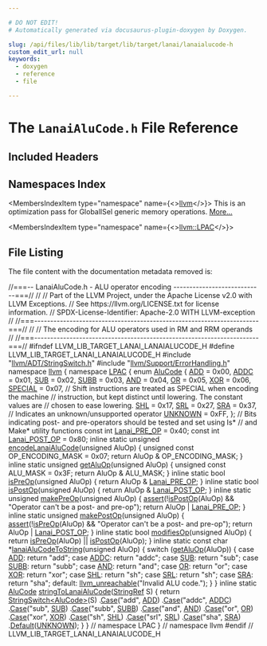 ```yaml
---

# DO NOT EDIT!
# Automatically generated via docusaurus-plugin-doxygen by Doxygen.

slug: /api/files/lib/lib/target/lib/target/lanai/lanaialucode-h
custom_edit_url: null
keywords:
  - doxygen
  - reference
  - file

---
```





# The `LanaiAluCode.h` File Reference

<DoxygenPage pluginConfig={pluginConfig}>



## Included Headers

<IncludesList>
<IncludesListItem
  filePath="llvm/ADT/StringSwitch.h"
  permalink="/docs/api/files/include/include/llvm/include/llvm/adt/stringswitch-h"
  isLocal="true" />
<IncludesListItem
  filePath="llvm/Support/ErrorHandling.h"
  permalink="/docs/api/files/include/include/llvm/include/llvm/support/errorhandling-h"
  isLocal="true" />
</IncludesList>

## Namespaces Index

<MembersIndex>

<MembersIndexItem
  type="namespace"
  name={<><a href="/docs/api/namespaces/llvm">llvm</a></>}>
This is an optimization pass for GlobalISel generic memory operations. <a href="/docs/api/namespaces/llvm/#details">More...</a>
</MembersIndexItem>

<MembersIndexItem
  type="namespace"
  name={<><a href="/docs/api/namespaces/llvm/lpac">llvm::LPAC</a></>}>
</MembersIndexItem>

</MembersIndex>


## File Listing

The file content with the documentation metadata removed is:

<ProgramListing>

<Link id="l00001" /><CodeLine lineNumber="1"><Highlight kind="comment">//===-- LanaiAluCode.h - ALU operator encoding ----------------------------===//</Highlight><Highlight kind="normal"></Highlight></CodeLine>
<Link id="l00002" /><CodeLine lineNumber="2"><Highlight kind="normal"></Highlight><Highlight kind="comment">//</Highlight><Highlight kind="normal"></Highlight></CodeLine>
<Link id="l00003" /><CodeLine lineNumber="3"><Highlight kind="normal"></Highlight><Highlight kind="comment">// Part of the LLVM Project, under the Apache License v2.0 with LLVM Exceptions.</Highlight><Highlight kind="normal"></Highlight></CodeLine>
<Link id="l00004" /><CodeLine lineNumber="4"><Highlight kind="normal"></Highlight><Highlight kind="comment">// See https://llvm.org/LICENSE.txt for license information.</Highlight><Highlight kind="normal"></Highlight></CodeLine>
<Link id="l00005" /><CodeLine lineNumber="5"><Highlight kind="normal"></Highlight><Highlight kind="comment">// SPDX-License-Identifier: Apache-2.0 WITH LLVM-exception</Highlight><Highlight kind="normal"></Highlight></CodeLine>
<Link id="l00006" /><CodeLine lineNumber="6"><Highlight kind="normal"></Highlight><Highlight kind="comment">//</Highlight><Highlight kind="normal"></Highlight></CodeLine>
<Link id="l00007" /><CodeLine lineNumber="7"><Highlight kind="normal"></Highlight><Highlight kind="comment">//===----------------------------------------------------------------------===//</Highlight><Highlight kind="normal"></Highlight></CodeLine>
<Link id="l00008" /><CodeLine lineNumber="8"><Highlight kind="normal"></Highlight><Highlight kind="comment">//</Highlight><Highlight kind="normal"></Highlight></CodeLine>
<Link id="l00009" /><CodeLine lineNumber="9"><Highlight kind="normal"></Highlight><Highlight kind="comment">// The encoding for ALU operators used in RM and RRM operands</Highlight><Highlight kind="normal"></Highlight></CodeLine>
<Link id="l00010" /><CodeLine lineNumber="10"><Highlight kind="normal"></Highlight><Highlight kind="comment">//</Highlight><Highlight kind="normal"></Highlight></CodeLine>
<Link id="l00011" /><CodeLine lineNumber="11"><Highlight kind="normal"></Highlight><Highlight kind="comment">//===----------------------------------------------------------------------===//</Highlight><Highlight kind="normal"></Highlight></CodeLine>
<Link id="l00012" /><CodeLine lineNumber="12"><Highlight kind="normal"></Highlight></CodeLine>
<Link id="l00013" /><CodeLine lineNumber="13"><Highlight kind="normal"></Highlight><Highlight kind="preprocessor">#ifndef LLVM&#95;LIB&#95;TARGET&#95;LANAI&#95;LANAIALUCODE&#95;H</Highlight><Highlight kind="normal"></Highlight></CodeLine>
<Link id="l00014" /><CodeLine lineNumber="14"><Highlight kind="normal"></Highlight><Highlight kind="preprocessor">#define LLVM&#95;LIB&#95;TARGET&#95;LANAI&#95;LANAIALUCODE&#95;H</Highlight><Highlight kind="normal"></Highlight></CodeLine>
<Link id="l00015" /><CodeLine lineNumber="15"><Highlight kind="normal"></Highlight></CodeLine>
<Link id="l00016" /><CodeLine lineNumber="16"><Highlight kind="normal"></Highlight><Highlight kind="preprocessor">#include &quot;<a href="/docs/api/files/include/include/llvm/include/llvm/adt/stringswitch-h">llvm/ADT/StringSwitch.h</a>&quot;</Highlight><Highlight kind="normal"></Highlight></CodeLine>
<Link id="l00017" /><CodeLine lineNumber="17"><Highlight kind="normal"></Highlight><Highlight kind="preprocessor">#include &quot;<a href="/docs/api/files/include/include/llvm/include/llvm/support/errorhandling-h">llvm/Support/ErrorHandling.h</a>&quot;</Highlight><Highlight kind="normal"></Highlight></CodeLine>
<Link id="l00018" /><CodeLine lineNumber="18"><Highlight kind="normal"></Highlight></CodeLine>
<Link id="l00019" /><CodeLine lineNumber="19"><Highlight kind="normal"></Highlight><Highlight kind="keyword">namespace </Highlight><Highlight kind="normal"><a href="/docs/api/namespaces/llvm">llvm</a> &#123;</Highlight></CodeLine>
<Link id="l00020" /><CodeLine lineNumber="20" lineLink="/docs/api/namespaces/llvm/lpac"><Highlight kind="normal"></Highlight><Highlight kind="keyword">namespace </Highlight><Highlight kind="normal"><a href="/docs/api/namespaces/llvm/lpac">LPAC</a> &#123;</Highlight></CodeLine>
<Link id="l00021" /><CodeLine lineNumber="21" lineLink="/docs/api/namespaces/llvm/lpac/#ab2e8fd263c886a713ccba7505c1b2ee0"><Highlight kind="normal"></Highlight><Highlight kind="keyword">enum</Highlight><Highlight kind="normal"> <a href="/docs/api/namespaces/llvm/lpac/#ab2e8fd263c886a713ccba7505c1b2ee0">AluCode</a> &#123;</Highlight></CodeLine>
<Link id="l00022" /><CodeLine lineNumber="22" lineLink="/docs/api/namespaces/llvm/lpac/#ab2e8fd263c886a713ccba7505c1b2ee0a25d8ba0c31384de6b8eaf87262199804"><Highlight kind="normal">  <a href="/docs/api/namespaces/llvm/lpac/#ab2e8fd263c886a713ccba7505c1b2ee0a25d8ba0c31384de6b8eaf87262199804">ADD</a> = 0x00,</Highlight></CodeLine>
<Link id="l00023" /><CodeLine lineNumber="23" lineLink="/docs/api/namespaces/llvm/lpac/#ab2e8fd263c886a713ccba7505c1b2ee0a2813222a12da6ef398266c2772024d0b"><Highlight kind="normal">  <a href="/docs/api/namespaces/llvm/lpac/#ab2e8fd263c886a713ccba7505c1b2ee0a2813222a12da6ef398266c2772024d0b">ADDC</a> = 0x01,</Highlight></CodeLine>
<Link id="l00024" /><CodeLine lineNumber="24" lineLink="/docs/api/namespaces/llvm/lpac/#ab2e8fd263c886a713ccba7505c1b2ee0aeac5360fd57cf828f2c5a7dda5978787"><Highlight kind="normal">  <a href="/docs/api/namespaces/llvm/lpac/#ab2e8fd263c886a713ccba7505c1b2ee0aeac5360fd57cf828f2c5a7dda5978787">SUB</a> = 0x02,</Highlight></CodeLine>
<Link id="l00025" /><CodeLine lineNumber="25" lineLink="/docs/api/namespaces/llvm/lpac/#ab2e8fd263c886a713ccba7505c1b2ee0ae42c318d7a1c0e3a733c995a364b79da"><Highlight kind="normal">  <a href="/docs/api/namespaces/llvm/lpac/#ab2e8fd263c886a713ccba7505c1b2ee0ae42c318d7a1c0e3a733c995a364b79da">SUBB</a> = 0x03,</Highlight></CodeLine>
<Link id="l00026" /><CodeLine lineNumber="26" lineLink="/docs/api/namespaces/llvm/lpac/#ab2e8fd263c886a713ccba7505c1b2ee0a5d9bd04ccb1bea421a4d8436c59b0b92"><Highlight kind="normal">  <a href="/docs/api/namespaces/llvm/lpac/#ab2e8fd263c886a713ccba7505c1b2ee0a5d9bd04ccb1bea421a4d8436c59b0b92">AND</a> = 0x04,</Highlight></CodeLine>
<Link id="l00027" /><CodeLine lineNumber="27" lineLink="/docs/api/namespaces/llvm/lpac/#ab2e8fd263c886a713ccba7505c1b2ee0ad9ba23ea041004ef20184368bbb0488c"><Highlight kind="normal">  <a href="/docs/api/namespaces/llvm/lpac/#ab2e8fd263c886a713ccba7505c1b2ee0ad9ba23ea041004ef20184368bbb0488c">OR</a> = 0x05,</Highlight></CodeLine>
<Link id="l00028" /><CodeLine lineNumber="28" lineLink="/docs/api/namespaces/llvm/lpac/#ab2e8fd263c886a713ccba7505c1b2ee0a0aa89b916276a107ae3c5eea86213636"><Highlight kind="normal">  <a href="/docs/api/namespaces/llvm/lpac/#ab2e8fd263c886a713ccba7505c1b2ee0a0aa89b916276a107ae3c5eea86213636">XOR</a> = 0x06,</Highlight></CodeLine>
<Link id="l00029" /><CodeLine lineNumber="29" lineLink="/docs/api/namespaces/llvm/lpac/#ab2e8fd263c886a713ccba7505c1b2ee0a7cc8297cbf4bed78b7c26915bcacb99c"><Highlight kind="normal">  <a href="/docs/api/namespaces/llvm/lpac/#ab2e8fd263c886a713ccba7505c1b2ee0a7cc8297cbf4bed78b7c26915bcacb99c">SPECIAL</a> = 0x07,</Highlight></CodeLine>
<Link id="l00030" /><CodeLine lineNumber="30"><Highlight kind="normal"></Highlight></CodeLine>
<Link id="l00031" /><CodeLine lineNumber="31"><Highlight kind="normal">  </Highlight><Highlight kind="comment">// Shift instructions are treated as SPECIAL when encoding the machine</Highlight><Highlight kind="normal"></Highlight></CodeLine>
<Link id="l00032" /><CodeLine lineNumber="32"><Highlight kind="normal">  </Highlight><Highlight kind="comment">// instruction, but kept distinct until lowering. The constant values are</Highlight><Highlight kind="normal"></Highlight></CodeLine>
<Link id="l00033" /><CodeLine lineNumber="33"><Highlight kind="normal">  </Highlight><Highlight kind="comment">// chosen to ease lowering.</Highlight><Highlight kind="normal"></Highlight></CodeLine>
<Link id="l00034" /><CodeLine lineNumber="34" lineLink="/docs/api/namespaces/llvm/lpac/#ab2e8fd263c886a713ccba7505c1b2ee0a1c925551fe6b6594e1981c73692667c5"><Highlight kind="normal">  <a href="/docs/api/namespaces/llvm/lpac/#ab2e8fd263c886a713ccba7505c1b2ee0a1c925551fe6b6594e1981c73692667c5">SHL</a> = 0x17,</Highlight></CodeLine>
<Link id="l00035" /><CodeLine lineNumber="35" lineLink="/docs/api/namespaces/llvm/lpac/#ab2e8fd263c886a713ccba7505c1b2ee0af6a627123e84eb41d500bcb8f9e2f8b6"><Highlight kind="normal">  <a href="/docs/api/namespaces/llvm/lpac/#ab2e8fd263c886a713ccba7505c1b2ee0af6a627123e84eb41d500bcb8f9e2f8b6">SRL</a> = 0x27,</Highlight></CodeLine>
<Link id="l00036" /><CodeLine lineNumber="36" lineLink="/docs/api/namespaces/llvm/lpac/#ab2e8fd263c886a713ccba7505c1b2ee0a6f47b0d8fbc54652a45b103c20197a4f"><Highlight kind="normal">  <a href="/docs/api/namespaces/llvm/lpac/#ab2e8fd263c886a713ccba7505c1b2ee0a6f47b0d8fbc54652a45b103c20197a4f">SRA</a> = 0x37,</Highlight></CodeLine>
<Link id="l00037" /><CodeLine lineNumber="37"><Highlight kind="normal"></Highlight></CodeLine>
<Link id="l00038" /><CodeLine lineNumber="38"><Highlight kind="normal">  </Highlight><Highlight kind="comment">// Indicates an unknown/unsupported operator</Highlight><Highlight kind="normal"></Highlight></CodeLine>
<Link id="l00039" /><CodeLine lineNumber="39" lineLink="/docs/api/namespaces/llvm/lpac/#ab2e8fd263c886a713ccba7505c1b2ee0a9ac6c6caa2e21edbfeba176ac8f78b4d"><Highlight kind="normal">  <a href="/docs/api/namespaces/llvm/lpac/#ab2e8fd263c886a713ccba7505c1b2ee0a9ac6c6caa2e21edbfeba176ac8f78b4d">UNKNOWN</a> = 0xFF,</Highlight></CodeLine>
<Link id="l00040" /><CodeLine lineNumber="40"><Highlight kind="normal">&#125;;</Highlight></CodeLine>
<Link id="l00041" /><CodeLine lineNumber="41"><Highlight kind="normal"></Highlight></CodeLine>
<Link id="l00042" /><CodeLine lineNumber="42"><Highlight kind="normal"></Highlight><Highlight kind="comment">// Bits indicating post- and pre-operators should be tested and set using Is&#42;</Highlight><Highlight kind="normal"></Highlight></CodeLine>
<Link id="l00043" /><CodeLine lineNumber="43"><Highlight kind="normal"></Highlight><Highlight kind="comment">// and Make&#42; utility functions</Highlight><Highlight kind="normal"></Highlight></CodeLine>
<Link id="l00044" /><CodeLine lineNumber="44" lineLink="/docs/api/namespaces/llvm/lpac/#ae12d6990504e73163b4af0125619d464"><Highlight kind="normal"></Highlight><Highlight kind="keyword">const</Highlight><Highlight kind="normal"> </Highlight><Highlight kind="keywordtype">int</Highlight><Highlight kind="normal"> <a href="/docs/api/namespaces/llvm/lpac/#ae12d6990504e73163b4af0125619d464">Lanai&#95;PRE&#95;OP</a> = 0x40;</Highlight></CodeLine>
<Link id="l00045" /><CodeLine lineNumber="45" lineLink="/docs/api/namespaces/llvm/lpac/#a96830eb21386800e43af4a53a4ce4d6b"><Highlight kind="normal"></Highlight><Highlight kind="keyword">const</Highlight><Highlight kind="normal"> </Highlight><Highlight kind="keywordtype">int</Highlight><Highlight kind="normal"> <a href="/docs/api/namespaces/llvm/lpac/#a96830eb21386800e43af4a53a4ce4d6b">Lanai&#95;POST&#95;OP</a> = 0x80;</Highlight></CodeLine>
<Link id="l00046" /><CodeLine lineNumber="46"><Highlight kind="normal"></Highlight></CodeLine>
<Link id="l00047" /><CodeLine lineNumber="47" lineLink="/docs/api/namespaces/llvm/lpac/#a54701527fd88d4bfb1426c2d2e9d1ddd"><Highlight kind="normal"></Highlight><Highlight kind="keyword">inline</Highlight><Highlight kind="normal"> </Highlight><Highlight kind="keyword">static</Highlight><Highlight kind="normal"> </Highlight><Highlight kind="keywordtype">unsigned</Highlight><Highlight kind="normal"> <a href="/docs/api/namespaces/llvm/lpac/#a54701527fd88d4bfb1426c2d2e9d1ddd">encodeLanaiAluCode</a>(</Highlight><Highlight kind="keywordtype">unsigned</Highlight><Highlight kind="normal"> AluOp) &#123;</Highlight></CodeLine>
<Link id="l00048" /><CodeLine lineNumber="48"><Highlight kind="normal">  </Highlight><Highlight kind="keywordtype">unsigned</Highlight><Highlight kind="normal"> </Highlight><Highlight kind="keyword">const</Highlight><Highlight kind="normal"> OP&#95;ENCODING&#95;MASK = 0x07;</Highlight></CodeLine>
<Link id="l00049" /><CodeLine lineNumber="49"><Highlight kind="normal">  </Highlight><Highlight kind="keywordflow">return</Highlight><Highlight kind="normal"> AluOp &amp; OP&#95;ENCODING&#95;MASK;</Highlight></CodeLine>
<Link id="l00050" /><CodeLine lineNumber="50"><Highlight kind="normal">&#125;</Highlight></CodeLine>
<Link id="l00051" /><CodeLine lineNumber="51"><Highlight kind="normal"></Highlight></CodeLine>
<Link id="l00052" /><CodeLine lineNumber="52" lineLink="/docs/api/namespaces/llvm/lpac/#a12ec23eae67df792dea7a369dced8f6e"><Highlight kind="normal"></Highlight><Highlight kind="keyword">inline</Highlight><Highlight kind="normal"> </Highlight><Highlight kind="keyword">static</Highlight><Highlight kind="normal"> </Highlight><Highlight kind="keywordtype">unsigned</Highlight><Highlight kind="normal"> <a href="/docs/api/namespaces/llvm/lpac/#a12ec23eae67df792dea7a369dced8f6e">getAluOp</a>(</Highlight><Highlight kind="keywordtype">unsigned</Highlight><Highlight kind="normal"> AluOp) &#123;</Highlight></CodeLine>
<Link id="l00053" /><CodeLine lineNumber="53"><Highlight kind="normal">  </Highlight><Highlight kind="keywordtype">unsigned</Highlight><Highlight kind="normal"> </Highlight><Highlight kind="keyword">const</Highlight><Highlight kind="normal"> ALU&#95;MASK = 0x3F;</Highlight></CodeLine>
<Link id="l00054" /><CodeLine lineNumber="54"><Highlight kind="normal">  </Highlight><Highlight kind="keywordflow">return</Highlight><Highlight kind="normal"> AluOp &amp; ALU&#95;MASK;</Highlight></CodeLine>
<Link id="l00055" /><CodeLine lineNumber="55"><Highlight kind="normal">&#125;</Highlight></CodeLine>
<Link id="l00056" /><CodeLine lineNumber="56"><Highlight kind="normal"></Highlight></CodeLine>
<Link id="l00057" /><CodeLine lineNumber="57" lineLink="/docs/api/namespaces/llvm/lpac/#a0cbb5fce8a0eddbb1a2c3e1e1de932d3"><Highlight kind="normal"></Highlight><Highlight kind="keyword">inline</Highlight><Highlight kind="normal"> </Highlight><Highlight kind="keyword">static</Highlight><Highlight kind="normal"> </Highlight><Highlight kind="keywordtype">bool</Highlight><Highlight kind="normal"> <a href="/docs/api/namespaces/llvm/lpac/#a0cbb5fce8a0eddbb1a2c3e1e1de932d3">isPreOp</a>(</Highlight><Highlight kind="keywordtype">unsigned</Highlight><Highlight kind="normal"> AluOp) &#123; </Highlight><Highlight kind="keywordflow">return</Highlight><Highlight kind="normal"> AluOp &amp; <a href="/docs/api/namespaces/llvm/lpac/#ae12d6990504e73163b4af0125619d464">Lanai&#95;PRE&#95;OP</a>; &#125;</Highlight></CodeLine>
<Link id="l00058" /><CodeLine lineNumber="58"><Highlight kind="normal"></Highlight></CodeLine>
<Link id="l00059" /><CodeLine lineNumber="59" lineLink="/docs/api/namespaces/llvm/lpac/#ac9561348a5db976ea3ff9e29b8efed89"><Highlight kind="normal"></Highlight><Highlight kind="keyword">inline</Highlight><Highlight kind="normal"> </Highlight><Highlight kind="keyword">static</Highlight><Highlight kind="normal"> </Highlight><Highlight kind="keywordtype">bool</Highlight><Highlight kind="normal"> <a href="/docs/api/namespaces/llvm/lpac/#ac9561348a5db976ea3ff9e29b8efed89">isPostOp</a>(</Highlight><Highlight kind="keywordtype">unsigned</Highlight><Highlight kind="normal"> AluOp) &#123; </Highlight><Highlight kind="keywordflow">return</Highlight><Highlight kind="normal"> AluOp &amp; <a href="/docs/api/namespaces/llvm/lpac/#a96830eb21386800e43af4a53a4ce4d6b">Lanai&#95;POST&#95;OP</a>; &#125;</Highlight></CodeLine>
<Link id="l00060" /><CodeLine lineNumber="60"><Highlight kind="normal"></Highlight></CodeLine>
<Link id="l00061" /><CodeLine lineNumber="61" lineLink="/docs/api/namespaces/llvm/lpac/#a515abd8750ded11310a7ff9d1af34f98"><Highlight kind="normal"></Highlight><Highlight kind="keyword">inline</Highlight><Highlight kind="normal"> </Highlight><Highlight kind="keyword">static</Highlight><Highlight kind="normal"> </Highlight><Highlight kind="keywordtype">unsigned</Highlight><Highlight kind="normal"> <a href="/docs/api/namespaces/llvm/lpac/#a515abd8750ded11310a7ff9d1af34f98">makePreOp</a>(</Highlight><Highlight kind="keywordtype">unsigned</Highlight><Highlight kind="normal"> AluOp) &#123;</Highlight></CodeLine>
<Link id="l00062" /><CodeLine lineNumber="62"><Highlight kind="normal">  <a href="/docs/api/files/lib/lib/target/lib/target/amdgpu/silowercontrolflow-cpp/#a4868c5d81c5ccc98c47aeab6244346a0">assert</a>(!<a href="/docs/api/namespaces/llvm/lpac/#ac9561348a5db976ea3ff9e29b8efed89">isPostOp</a>(AluOp) &amp;&amp; </Highlight><Highlight kind="stringliteral">&quot;Operator can&#39;t be a post- and pre-op&quot;</Highlight><Highlight kind="normal">);</Highlight></CodeLine>
<Link id="l00063" /><CodeLine lineNumber="63"><Highlight kind="normal">  </Highlight><Highlight kind="keywordflow">return</Highlight><Highlight kind="normal"> AluOp | <a href="/docs/api/namespaces/llvm/lpac/#ae12d6990504e73163b4af0125619d464">Lanai&#95;PRE&#95;OP</a>;</Highlight></CodeLine>
<Link id="l00064" /><CodeLine lineNumber="64"><Highlight kind="normal">&#125;</Highlight></CodeLine>
<Link id="l00065" /><CodeLine lineNumber="65"><Highlight kind="normal"></Highlight></CodeLine>
<Link id="l00066" /><CodeLine lineNumber="66" lineLink="/docs/api/namespaces/llvm/lpac/#a20f503a5323ba4d764fd7adc57ec1747"><Highlight kind="normal"></Highlight><Highlight kind="keyword">inline</Highlight><Highlight kind="normal"> </Highlight><Highlight kind="keyword">static</Highlight><Highlight kind="normal"> </Highlight><Highlight kind="keywordtype">unsigned</Highlight><Highlight kind="normal"> <a href="/docs/api/namespaces/llvm/lpac/#a20f503a5323ba4d764fd7adc57ec1747">makePostOp</a>(</Highlight><Highlight kind="keywordtype">unsigned</Highlight><Highlight kind="normal"> AluOp) &#123;</Highlight></CodeLine>
<Link id="l00067" /><CodeLine lineNumber="67"><Highlight kind="normal">  <a href="/docs/api/files/lib/lib/target/lib/target/amdgpu/silowercontrolflow-cpp/#a4868c5d81c5ccc98c47aeab6244346a0">assert</a>(!<a href="/docs/api/namespaces/llvm/lpac/#a0cbb5fce8a0eddbb1a2c3e1e1de932d3">isPreOp</a>(AluOp) &amp;&amp; </Highlight><Highlight kind="stringliteral">&quot;Operator can&#39;t be a post- and pre-op&quot;</Highlight><Highlight kind="normal">);</Highlight></CodeLine>
<Link id="l00068" /><CodeLine lineNumber="68"><Highlight kind="normal">  </Highlight><Highlight kind="keywordflow">return</Highlight><Highlight kind="normal"> AluOp | <a href="/docs/api/namespaces/llvm/lpac/#a96830eb21386800e43af4a53a4ce4d6b">Lanai&#95;POST&#95;OP</a>;</Highlight></CodeLine>
<Link id="l00069" /><CodeLine lineNumber="69"><Highlight kind="normal">&#125;</Highlight></CodeLine>
<Link id="l00070" /><CodeLine lineNumber="70"><Highlight kind="normal"></Highlight></CodeLine>
<Link id="l00071" /><CodeLine lineNumber="71" lineLink="/docs/api/namespaces/llvm/lpac/#af1b67731af52d82eb9854d6db403b621"><Highlight kind="normal"></Highlight><Highlight kind="keyword">inline</Highlight><Highlight kind="normal"> </Highlight><Highlight kind="keyword">static</Highlight><Highlight kind="normal"> </Highlight><Highlight kind="keywordtype">bool</Highlight><Highlight kind="normal"> <a href="/docs/api/namespaces/llvm/lpac/#af1b67731af52d82eb9854d6db403b621">modifiesOp</a>(</Highlight><Highlight kind="keywordtype">unsigned</Highlight><Highlight kind="normal"> AluOp) &#123;</Highlight></CodeLine>
<Link id="l00072" /><CodeLine lineNumber="72"><Highlight kind="normal">  </Highlight><Highlight kind="keywordflow">return</Highlight><Highlight kind="normal"> <a href="/docs/api/namespaces/llvm/lpac/#a0cbb5fce8a0eddbb1a2c3e1e1de932d3">isPreOp</a>(AluOp) || <a href="/docs/api/namespaces/llvm/lpac/#ac9561348a5db976ea3ff9e29b8efed89">isPostOp</a>(AluOp);</Highlight></CodeLine>
<Link id="l00073" /><CodeLine lineNumber="73"><Highlight kind="normal">&#125;</Highlight></CodeLine>
<Link id="l00074" /><CodeLine lineNumber="74"><Highlight kind="normal"></Highlight></CodeLine>
<Link id="l00075" /><CodeLine lineNumber="75" lineLink="/docs/api/namespaces/llvm/lpac/#a1db568a066a8c3cd4983ad7baf1111cc"><Highlight kind="normal"></Highlight><Highlight kind="keyword">inline</Highlight><Highlight kind="normal"> </Highlight><Highlight kind="keyword">static</Highlight><Highlight kind="normal"> </Highlight><Highlight kind="keyword">const</Highlight><Highlight kind="normal"> </Highlight><Highlight kind="keywordtype">char</Highlight><Highlight kind="normal"> &#42;<a href="/docs/api/namespaces/llvm/lpac/#a1db568a066a8c3cd4983ad7baf1111cc">lanaiAluCodeToString</a>(</Highlight><Highlight kind="keywordtype">unsigned</Highlight><Highlight kind="normal"> AluOp) &#123;</Highlight></CodeLine>
<Link id="l00076" /><CodeLine lineNumber="76"><Highlight kind="normal">  </Highlight><Highlight kind="keywordflow">switch</Highlight><Highlight kind="normal"> (<a href="/docs/api/namespaces/llvm/lpac/#a12ec23eae67df792dea7a369dced8f6e">getAluOp</a>(AluOp)) &#123;</Highlight></CodeLine>
<Link id="l00077" /><CodeLine lineNumber="77"><Highlight kind="normal">  </Highlight><Highlight kind="keywordflow">case</Highlight><Highlight kind="normal"> <a href="/docs/api/namespaces/llvm/lpac/#ab2e8fd263c886a713ccba7505c1b2ee0a25d8ba0c31384de6b8eaf87262199804">ADD</a>:</Highlight></CodeLine>
<Link id="l00078" /><CodeLine lineNumber="78"><Highlight kind="normal">    </Highlight><Highlight kind="keywordflow">return</Highlight><Highlight kind="normal"> </Highlight><Highlight kind="stringliteral">&quot;add&quot;</Highlight><Highlight kind="normal">;</Highlight></CodeLine>
<Link id="l00079" /><CodeLine lineNumber="79"><Highlight kind="normal">  </Highlight><Highlight kind="keywordflow">case</Highlight><Highlight kind="normal"> <a href="/docs/api/namespaces/llvm/lpac/#ab2e8fd263c886a713ccba7505c1b2ee0a2813222a12da6ef398266c2772024d0b">ADDC</a>:</Highlight></CodeLine>
<Link id="l00080" /><CodeLine lineNumber="80"><Highlight kind="normal">    </Highlight><Highlight kind="keywordflow">return</Highlight><Highlight kind="normal"> </Highlight><Highlight kind="stringliteral">&quot;addc&quot;</Highlight><Highlight kind="normal">;</Highlight></CodeLine>
<Link id="l00081" /><CodeLine lineNumber="81"><Highlight kind="normal">  </Highlight><Highlight kind="keywordflow">case</Highlight><Highlight kind="normal"> <a href="/docs/api/namespaces/llvm/lpac/#ab2e8fd263c886a713ccba7505c1b2ee0aeac5360fd57cf828f2c5a7dda5978787">SUB</a>:</Highlight></CodeLine>
<Link id="l00082" /><CodeLine lineNumber="82"><Highlight kind="normal">    </Highlight><Highlight kind="keywordflow">return</Highlight><Highlight kind="normal"> </Highlight><Highlight kind="stringliteral">&quot;sub&quot;</Highlight><Highlight kind="normal">;</Highlight></CodeLine>
<Link id="l00083" /><CodeLine lineNumber="83"><Highlight kind="normal">  </Highlight><Highlight kind="keywordflow">case</Highlight><Highlight kind="normal"> <a href="/docs/api/namespaces/llvm/lpac/#ab2e8fd263c886a713ccba7505c1b2ee0ae42c318d7a1c0e3a733c995a364b79da">SUBB</a>:</Highlight></CodeLine>
<Link id="l00084" /><CodeLine lineNumber="84"><Highlight kind="normal">    </Highlight><Highlight kind="keywordflow">return</Highlight><Highlight kind="normal"> </Highlight><Highlight kind="stringliteral">&quot;subb&quot;</Highlight><Highlight kind="normal">;</Highlight></CodeLine>
<Link id="l00085" /><CodeLine lineNumber="85"><Highlight kind="normal">  </Highlight><Highlight kind="keywordflow">case</Highlight><Highlight kind="normal"> <a href="/docs/api/namespaces/llvm/lpac/#ab2e8fd263c886a713ccba7505c1b2ee0a5d9bd04ccb1bea421a4d8436c59b0b92">AND</a>:</Highlight></CodeLine>
<Link id="l00086" /><CodeLine lineNumber="86"><Highlight kind="normal">    </Highlight><Highlight kind="keywordflow">return</Highlight><Highlight kind="normal"> </Highlight><Highlight kind="stringliteral">&quot;and&quot;</Highlight><Highlight kind="normal">;</Highlight></CodeLine>
<Link id="l00087" /><CodeLine lineNumber="87"><Highlight kind="normal">  </Highlight><Highlight kind="keywordflow">case</Highlight><Highlight kind="normal"> <a href="/docs/api/namespaces/llvm/lpac/#ab2e8fd263c886a713ccba7505c1b2ee0ad9ba23ea041004ef20184368bbb0488c">OR</a>:</Highlight></CodeLine>
<Link id="l00088" /><CodeLine lineNumber="88"><Highlight kind="normal">    </Highlight><Highlight kind="keywordflow">return</Highlight><Highlight kind="normal"> </Highlight><Highlight kind="stringliteral">&quot;or&quot;</Highlight><Highlight kind="normal">;</Highlight></CodeLine>
<Link id="l00089" /><CodeLine lineNumber="89"><Highlight kind="normal">  </Highlight><Highlight kind="keywordflow">case</Highlight><Highlight kind="normal"> <a href="/docs/api/namespaces/llvm/lpac/#ab2e8fd263c886a713ccba7505c1b2ee0a0aa89b916276a107ae3c5eea86213636">XOR</a>:</Highlight></CodeLine>
<Link id="l00090" /><CodeLine lineNumber="90"><Highlight kind="normal">    </Highlight><Highlight kind="keywordflow">return</Highlight><Highlight kind="normal"> </Highlight><Highlight kind="stringliteral">&quot;xor&quot;</Highlight><Highlight kind="normal">;</Highlight></CodeLine>
<Link id="l00091" /><CodeLine lineNumber="91"><Highlight kind="normal">  </Highlight><Highlight kind="keywordflow">case</Highlight><Highlight kind="normal"> <a href="/docs/api/namespaces/llvm/lpac/#ab2e8fd263c886a713ccba7505c1b2ee0a1c925551fe6b6594e1981c73692667c5">SHL</a>:</Highlight></CodeLine>
<Link id="l00092" /><CodeLine lineNumber="92"><Highlight kind="normal">    </Highlight><Highlight kind="keywordflow">return</Highlight><Highlight kind="normal"> </Highlight><Highlight kind="stringliteral">&quot;sh&quot;</Highlight><Highlight kind="normal">;</Highlight></CodeLine>
<Link id="l00093" /><CodeLine lineNumber="93"><Highlight kind="normal">  </Highlight><Highlight kind="keywordflow">case</Highlight><Highlight kind="normal"> <a href="/docs/api/namespaces/llvm/lpac/#ab2e8fd263c886a713ccba7505c1b2ee0af6a627123e84eb41d500bcb8f9e2f8b6">SRL</a>:</Highlight></CodeLine>
<Link id="l00094" /><CodeLine lineNumber="94"><Highlight kind="normal">    </Highlight><Highlight kind="keywordflow">return</Highlight><Highlight kind="normal"> </Highlight><Highlight kind="stringliteral">&quot;sh&quot;</Highlight><Highlight kind="normal">;</Highlight></CodeLine>
<Link id="l00095" /><CodeLine lineNumber="95"><Highlight kind="normal">  </Highlight><Highlight kind="keywordflow">case</Highlight><Highlight kind="normal"> <a href="/docs/api/namespaces/llvm/lpac/#ab2e8fd263c886a713ccba7505c1b2ee0a6f47b0d8fbc54652a45b103c20197a4f">SRA</a>:</Highlight></CodeLine>
<Link id="l00096" /><CodeLine lineNumber="96"><Highlight kind="normal">    </Highlight><Highlight kind="keywordflow">return</Highlight><Highlight kind="normal"> </Highlight><Highlight kind="stringliteral">&quot;sha&quot;</Highlight><Highlight kind="normal">;</Highlight></CodeLine>
<Link id="l00097" /><CodeLine lineNumber="97"><Highlight kind="normal">  </Highlight><Highlight kind="keywordflow">default</Highlight><Highlight kind="normal">:</Highlight></CodeLine>
<Link id="l00098" /><CodeLine lineNumber="98"><Highlight kind="normal">    <a href="/docs/api/files/include/include/llvm/include/llvm/support/errorhandling-h/#ace243f5c25697a1107cce46626b3dc94">llvm&#95;unreachable</a>(</Highlight><Highlight kind="stringliteral">&quot;Invalid ALU code.&quot;</Highlight><Highlight kind="normal">);</Highlight></CodeLine>
<Link id="l00099" /><CodeLine lineNumber="99"><Highlight kind="normal">  &#125;</Highlight></CodeLine>
<Link id="l00100" /><CodeLine lineNumber="100"><Highlight kind="normal">&#125;</Highlight></CodeLine>
<Link id="l00101" /><CodeLine lineNumber="101"><Highlight kind="normal"></Highlight></CodeLine>
<Link id="l00102" /><CodeLine lineNumber="102" lineLink="/docs/api/namespaces/llvm/lpac/#a82e423fdc73ec257d71d9881ca6744e8"><Highlight kind="normal"></Highlight><Highlight kind="keyword">inline</Highlight><Highlight kind="normal"> </Highlight><Highlight kind="keyword">static</Highlight><Highlight kind="normal"> <a href="/docs/api/namespaces/llvm/lpac/#ab2e8fd263c886a713ccba7505c1b2ee0">AluCode</a> <a href="/docs/api/namespaces/llvm/lpac/#a82e423fdc73ec257d71d9881ca6744e8">stringToLanaiAluCode</a>(<a href="/docs/api/classes/llvm/stringref">StringRef</a> S) &#123;</Highlight></CodeLine>
<Link id="l00103" /><CodeLine lineNumber="103"><Highlight kind="normal">  </Highlight><Highlight kind="keywordflow">return</Highlight><Highlight kind="normal"> <a href="/docs/api/classes/llvm/stringswitch">StringSwitch&lt;AluCode&gt;</a>(S)</Highlight></CodeLine>
<Link id="l00104" /><CodeLine lineNumber="104"><Highlight kind="normal">      .<a href="/docs/api/classes/llvm/stringswitch/#a3de12858bdbbd0b3da179d508ff2be75">Case</a>(</Highlight><Highlight kind="stringliteral">&quot;add&quot;</Highlight><Highlight kind="normal">, <a href="/docs/api/namespaces/llvm/lpac/#ab2e8fd263c886a713ccba7505c1b2ee0a25d8ba0c31384de6b8eaf87262199804">ADD</a>)</Highlight></CodeLine>
<Link id="l00105" /><CodeLine lineNumber="105"><Highlight kind="normal">      .<a href="/docs/api/classes/llvm/stringswitch/#a3de12858bdbbd0b3da179d508ff2be75">Case</a>(</Highlight><Highlight kind="stringliteral">&quot;addc&quot;</Highlight><Highlight kind="normal">, <a href="/docs/api/namespaces/llvm/lpac/#ab2e8fd263c886a713ccba7505c1b2ee0a2813222a12da6ef398266c2772024d0b">ADDC</a>)</Highlight></CodeLine>
<Link id="l00106" /><CodeLine lineNumber="106"><Highlight kind="normal">      .<a href="/docs/api/classes/llvm/stringswitch/#a3de12858bdbbd0b3da179d508ff2be75">Case</a>(</Highlight><Highlight kind="stringliteral">&quot;sub&quot;</Highlight><Highlight kind="normal">, <a href="/docs/api/namespaces/llvm/lpac/#ab2e8fd263c886a713ccba7505c1b2ee0aeac5360fd57cf828f2c5a7dda5978787">SUB</a>)</Highlight></CodeLine>
<Link id="l00107" /><CodeLine lineNumber="107"><Highlight kind="normal">      .<a href="/docs/api/classes/llvm/stringswitch/#a3de12858bdbbd0b3da179d508ff2be75">Case</a>(</Highlight><Highlight kind="stringliteral">&quot;subb&quot;</Highlight><Highlight kind="normal">, <a href="/docs/api/namespaces/llvm/lpac/#ab2e8fd263c886a713ccba7505c1b2ee0ae42c318d7a1c0e3a733c995a364b79da">SUBB</a>)</Highlight></CodeLine>
<Link id="l00108" /><CodeLine lineNumber="108"><Highlight kind="normal">      .<a href="/docs/api/classes/llvm/stringswitch/#a3de12858bdbbd0b3da179d508ff2be75">Case</a>(</Highlight><Highlight kind="stringliteral">&quot;and&quot;</Highlight><Highlight kind="normal">, <a href="/docs/api/namespaces/llvm/lpac/#ab2e8fd263c886a713ccba7505c1b2ee0a5d9bd04ccb1bea421a4d8436c59b0b92">AND</a>)</Highlight></CodeLine>
<Link id="l00109" /><CodeLine lineNumber="109"><Highlight kind="normal">      .<a href="/docs/api/classes/llvm/stringswitch/#a3de12858bdbbd0b3da179d508ff2be75">Case</a>(</Highlight><Highlight kind="stringliteral">&quot;or&quot;</Highlight><Highlight kind="normal">, <a href="/docs/api/namespaces/llvm/lpac/#ab2e8fd263c886a713ccba7505c1b2ee0ad9ba23ea041004ef20184368bbb0488c">OR</a>)</Highlight></CodeLine>
<Link id="l00110" /><CodeLine lineNumber="110"><Highlight kind="normal">      .<a href="/docs/api/classes/llvm/stringswitch/#a3de12858bdbbd0b3da179d508ff2be75">Case</a>(</Highlight><Highlight kind="stringliteral">&quot;xor&quot;</Highlight><Highlight kind="normal">, <a href="/docs/api/namespaces/llvm/lpac/#ab2e8fd263c886a713ccba7505c1b2ee0a0aa89b916276a107ae3c5eea86213636">XOR</a>)</Highlight></CodeLine>
<Link id="l00111" /><CodeLine lineNumber="111"><Highlight kind="normal">      .<a href="/docs/api/classes/llvm/stringswitch/#a3de12858bdbbd0b3da179d508ff2be75">Case</a>(</Highlight><Highlight kind="stringliteral">&quot;sh&quot;</Highlight><Highlight kind="normal">, <a href="/docs/api/namespaces/llvm/lpac/#ab2e8fd263c886a713ccba7505c1b2ee0a1c925551fe6b6594e1981c73692667c5">SHL</a>)</Highlight></CodeLine>
<Link id="l00112" /><CodeLine lineNumber="112"><Highlight kind="normal">      .<a href="/docs/api/classes/llvm/stringswitch/#a3de12858bdbbd0b3da179d508ff2be75">Case</a>(</Highlight><Highlight kind="stringliteral">&quot;srl&quot;</Highlight><Highlight kind="normal">, <a href="/docs/api/namespaces/llvm/lpac/#ab2e8fd263c886a713ccba7505c1b2ee0af6a627123e84eb41d500bcb8f9e2f8b6">SRL</a>)</Highlight></CodeLine>
<Link id="l00113" /><CodeLine lineNumber="113"><Highlight kind="normal">      .<a href="/docs/api/classes/llvm/stringswitch/#a3de12858bdbbd0b3da179d508ff2be75">Case</a>(</Highlight><Highlight kind="stringliteral">&quot;sha&quot;</Highlight><Highlight kind="normal">, <a href="/docs/api/namespaces/llvm/lpac/#ab2e8fd263c886a713ccba7505c1b2ee0a6f47b0d8fbc54652a45b103c20197a4f">SRA</a>)</Highlight></CodeLine>
<Link id="l00114" /><CodeLine lineNumber="114"><Highlight kind="normal">      .<a href="/docs/api/classes/llvm/stringswitch/#a7f0e82e8a818ca43926fceb49be81661">Default</a>(<a href="/docs/api/namespaces/llvm/lpac/#ab2e8fd263c886a713ccba7505c1b2ee0a9ac6c6caa2e21edbfeba176ac8f78b4d">UNKNOWN</a>);</Highlight></CodeLine>
<Link id="l00115" /><CodeLine lineNumber="115"><Highlight kind="normal">&#125;</Highlight></CodeLine>
<Link id="l00116" /><CodeLine lineNumber="116"><Highlight kind="normal">&#125; </Highlight><Highlight kind="comment">// namespace LPAC</Highlight><Highlight kind="normal"></Highlight></CodeLine>
<Link id="l00117" /><CodeLine lineNumber="117"><Highlight kind="normal">&#125; </Highlight><Highlight kind="comment">// namespace llvm</Highlight><Highlight kind="normal"></Highlight></CodeLine>
<Link id="l00118" /><CodeLine lineNumber="118"><Highlight kind="normal"></Highlight></CodeLine>
<Link id="l00119" /><CodeLine lineNumber="119"><Highlight kind="normal"></Highlight><Highlight kind="preprocessor">#endif </Highlight><Highlight kind="comment">// LLVM&#95;LIB&#95;TARGET&#95;LANAI&#95;LANAIALUCODE&#95;H</Highlight><Highlight kind="normal"></Highlight></CodeLine>

</ProgramListing>

</DoxygenPage>
